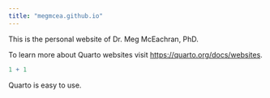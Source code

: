 ```yaml
---
title: "megmcea.github.io"
---
```


This is the personal website of Dr. Meg McEachran, PhD.

To learn more about Quarto websites visit <https://quarto.org/docs/websites>.

```r
1 + 1
```

Quarto is easy to use.
